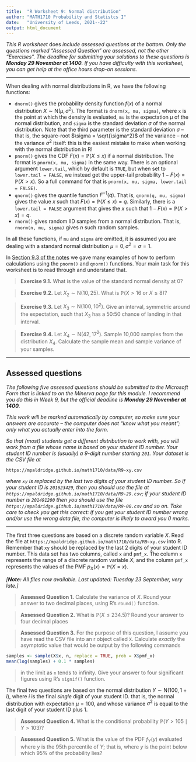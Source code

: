 ```yaml
---
title:  "R Worksheet 9: Normal distribution"
author: "MATH1710 Probability and Statistcs I"
date:   "University of Leeds, 2021--22"
output: html_document
---
```


*This R worksheet* does *include assessed questions at the bottom. Only the questions marked "Assessed Question" are assessed, not the other "Exercises". The deadline for submitting your solutions to these questions is **Monday 29 November at 1400**. If you have difficulty with this worksheet, you can get help at the office hours drop-on sessions.*

------------------------------------------------------------------------


When dealing with normal distributions in R, we have the following functions:

* `dnorm()` gives the probability density function $f(x)$ of a normal distribution $X \sim \mathrm{N}(\mu, \sigma^2)$. The format is `dnorm(x, mu, sigma)`, where `x` is the point at which the density is evaluated, `mu` is the expectation $\mu$ of the normal distribution, and `sigma` is the standard deviation $\sigma$ of the normal distribution. Note that the third parameter is the standard deviation $\sigma$ -- that is, the square-root $\sigma = \sqrt{\sigma^2}$ of the variance -- not the variance $\sigma^2$ itself: this is the easiest mistake to make when working with the normal distribution in R!
* `pnorm()` gives the CDF $F(x) = \mathbb P(X \leq x)$ if a normal distribution. The format is `pnorm(x, mu, sigma)` in the same way. There is an optional argument `lower.tail`, which by default is `TRUE`, but when set to `lower.tail = FALSE`, we instead get the upper-tail probability $1 - F(x) = \mathbb P(X > x)$. So a full command for that is `pnorm(x, mu, sigma, lower.tail = FALSE)`.
* `qnorm()` gives the quantile function $F^{-1}(q)$. That is, `qnorm(q, mu, sigma)` gives the value $x$ such that $F(x) = \mathbb P(X \leq x ) = q$. Similarly, there is a `lower.tail = FALSE` argument that gives the $x$ such that $1 - F(x) = \mathbb P(X > x) = q$.
* `rnorm()` gives random IID samples from a normal distribution. That is, `rnorm(n, mu, sigma)` gives $n$ such random samples.

In all these functions, if `mu` and `sigma` are omitted, it is assumed you are dealing with a standard normal distribution $\mu = 0, \sigma^2 = \sigma = 1$.

In [Section 9.3 of the notes](https://mpaldridge.github.io/math1710/S09-normal.html#normal-r) we gave many examples of how to perform calculations using the `pnorm()` and `qnorm()` functions. Your main task for this worksheet is to read through and understand that.

> **Exercise 9.1.** What is the value of the standard normal density at 0?

> **Exercise 9.2.** Let $X_2 \sim \mathrm{N}(10, 25)$. What is $\mathbb P(X > 16 \text{ or } X \leq 8)$?

> **Exercise 9.3.** Let $X_3 \sim \mathrm{N} (100, 10^2)$. Give an interval, symmetric around the expectation, such that $X_3$ has a 50:50 chance of landing in that interval.

> **Exercise 9.4.** Let $X_4 \sim \mathrm{N}(42, 17^2)$. Sample 10,000 samples from the distribution $X_4$. Calculate the sample mean and sample variance of your samples.

---

## Assessed questions

*The following five assessed questions should be submitted to the Microsoft Form that is linked to on the Minerva page for this module. I recommend you do this in Week 9, but the official deadline is **Monday 29 November at 1400**.*

*This work will be marked automatically by computer, so make sure your answers are accurate -- the computer does not "know what you meant"; only what you actually enter into the form.*

*So that (most) students get a different distribution to work with, you will work from a file whose name is based on your student ID number. Your student ID number is (usually) a 9-digit number starting `201`. Your dataset is the CSV file at*

```
https://mpaldridge.github.io/math1710/data/R9-xy.csv
```

*where `xy` is replaced by the last two digits of your student ID number. So if your student ID is `201623429`, then you should use the file at `https://mpaldridge.github.io/math1710/data/R9-29.csv`; if your student ID number is `201491200` then you should use the file `https://mpaldridge.github.io/math1710/data/R9-00.csv` and so on. Take care to check you get this correct: if you get your student ID number wrong and/or use the wrong data file, the computer is likely to award you 0 marks.*

---

The first three questions are based on a discrete random variable $X$. Read the file at `https://mpaldridge.github.io/math1710/data/R9-xy.csv` into R. Remember that `xy` should be replaced by the last 2 digits of your student ID number. This data set has two columns, called `x` and `pmf_x`. The column `x` represents the range of a discrete random variable $X$, and the column `pmf_x` represents the values of the PMF $p_X(x) = \mathbb P(X = x)$.

*[**Note:** All files now available. Last updated: Tuesday 23 September, very late.]*

> **Assessed Question 1.** Calculate the variance of $X$. Round your answer to two decimal places, using R's `round()` function.

> **Assessed Question 2.** What is $\mathbb P(X \leq 234.5)$? Round your answer to four decimal places

> **Assessed Question 3.** For the purpose of this question, I assume you have read the CSV file into an r object called `X`. Calculate *exactly* the asymptotic value that would be output by the following commands
```r
samples <- sample(X$x, n, replace = TRUE, prob = X$pmf_x)
mean(log(samples) + 0.1 * samples)
```
> in the limit as `n` tends to infinity. Give your answer to four significant figures using R's `signif()` function.

The final two questions are based on the normal distribution $Y \sim \mathrm{N}(100, 1 + i)$, where $i$ is the final *single* digit of your student ID. that is, the normal distribution with expectation $\mu = 100$, and whose variance $\sigma^2$ is equal to the last digit of your student ID plus 1.

> **Assessed Question 4.** What is the conditional probability $\mathbb P(Y > 105 \mid Y > 103)$?

> **Assessed Question 5.** What is the value of the PDF $f_Y(y)$ evaluated where $y$ is the 95th percentile of $Y$; that is, where $y$ is the point below which 95% of the probability lies?